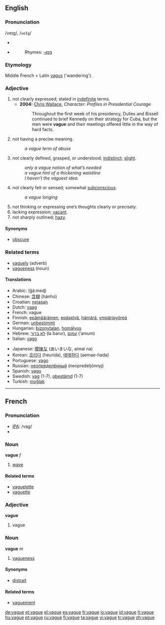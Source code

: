==English==

===Pronunciation===
/veɪg/, /<tt>veIg</tt>/
*{{audio|en-uk-vague.ogg|Audio (UK)}}
*{{audio|en-us-vague.ogg|Audio (US)}}
*:Rhymes: [[Rhymes:English:-eɪɡ|-eɪɡ]]

===Etymology===
Middle French < Latin [[vagus]] ('wandering').

===Adjective===
{{en-adj|vagu|er}}

# not clearly expressed; stated in [[indefinite]] terms.
#*'''2004:''' [[w: Chris Wallace (journalist)|Chris Wallace]], ''Character:  Profiles in Presidential Courage''
#*:Throughout the first week of his presidency, Dulles and Bissell continued to brief Kennedy on their strategy for Cuba, but the men were '''vague''' and their meetings offered little in the way of hard facts.
# not having a precise meaning.
#:''a vague term of abuse''
# not clearly defined, grasped, or understood; [[indistinct]]; [[slight]].
#:''only a vague notion of what’s needed''
#:''a vague hint of a thickening waistline''
#:''I haven’t the vaguest idea.''
# not clearly felt or sensed; somewhat [[subconscious]].
#:''a vague longing''
# not thinking or expressing one’s thoughts clearly or precisely.
# lacking expression; [[vacant]].
# not sharply outlined; [[hazy]].

====Synonyms====
*[[obscure]]

===Related terms===
*[[vaguely]] (adverb)
*[[vagueness]] (noun)

====Translations====
{{rfc-level|Translations at L4+ not in L3 POS section (AutoFormat would have corrected level of Related terms)}}
{{top}}
*Arabic: {{ARchar|[[غامض]]}} (ğá:meɖ)
*Chinese: [[含糊]] (hánhú)
*Croatian: [[nejasan]]
*Dutch: [[vaag]]
*French: vague
*Finnish: [[epämääräinen]], [[epäselvä]], [[hämärä]], [[ympäripyöreä]]
*German: [[unbestimmt]]
*Hungarian: [[bizonytalan]], [[homályos]]
*Hebrew: [[לא ברור]] (la barur), [[עמום]] (‘amum)
*Italian: [[vago]]
{{mid}}
*Japanese: [[曖昧]]な (あいまいな, aimai na)
*Korean: [[흐리다]] (heurida), [[애매하다]] (aemae-hada)
*Portuguese: [[vago]] {{m}}
*Russian: [[неопределённый]] (neopredeljónnyj)
*Spanish: [[vago]]
*Swedish: [[vag]] (1-7), [[obestämd]] (1-7)
*Turkish: [[muğlak]]
{{bottom}}

----

==French==

===Pronunciation===
*[[IPA]]: /vaɡ/
*{{audio|Fr-vague-fr-Paris.ogg|Audio (FR)}}

===Noun===
'''vague''' ''f''

# [[wave]]

====Related terms====
*[[vaguelette]]
*[[vaguette]]

===Adjective===
'''vague'''

# vague

===Noun===
'''vague''' ''m''

# [[vagueness]]

====Synonyms====
*[[distrait]]

====Related terms====
*[[vaguement]]

[[de:vague]]
[[et:vague]]
[[el:vague]]
[[es:vague]]
[[fr:vague]]
[[io:vague]]
[[id:vague]]
[[lt:vague]]
[[hu:vague]]
[[pt:vague]]
[[ru:vague]]
[[fi:vague]]
[[ta:vague]]
[[vi:vague]]
[[tr:vague]]
[[zh:vague]]